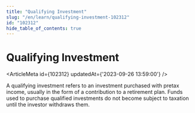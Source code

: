 ```yaml
---
title: "Qualifying Investment"
slug: "/en/learn/qualifying-investment-102312"
id: "102312"
hide_table_of_contents: true
---
```



# Qualifying Investment

<ArticleMeta id={102312} updatedAt={'2023-09-26 13:59:00'} />
<div className='border-solid border-b border-t-0 my-4 border-[var(--ifm-color-gray-300)]' />

A qualifying investment refers to an investment purchased with pretax income, usually in the form of a contribution to a retirement plan. Funds used to purchase qualified investments do not become subject to taxation until the investor withdraws them.
